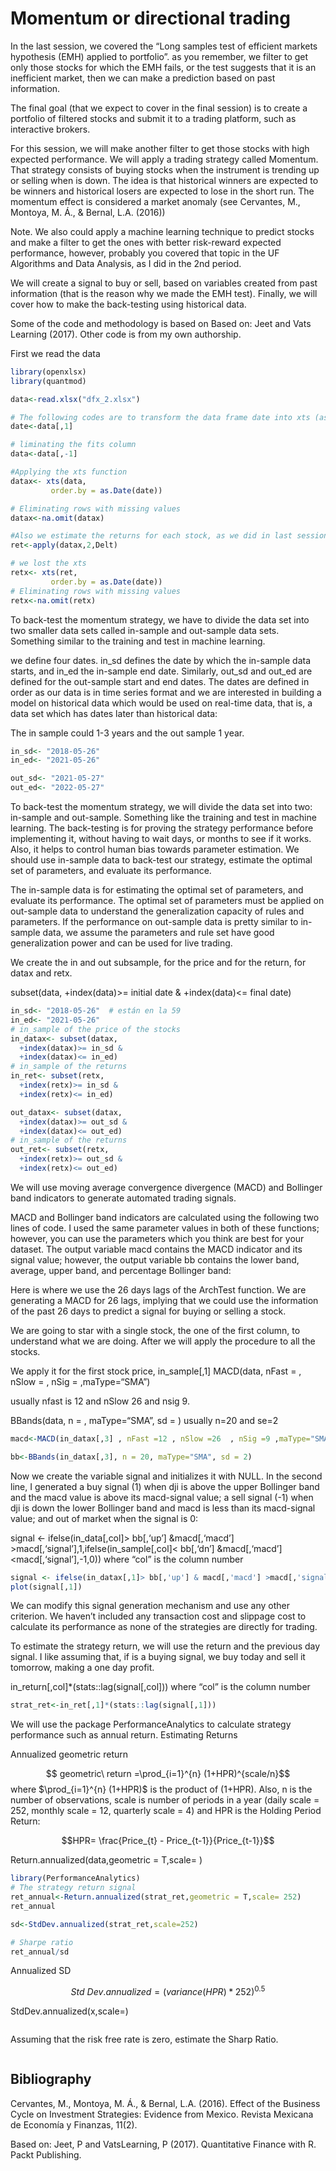 # Momentum or directional trading

In the last session, we covered the "Long samples test of efficient markets hypothesis (EMH) applied to portfolio". as you remember, we filter to get only those stocks for which the EMH fails, or the test suggests that it is an inefficient market, then we can make a prediction based on past information. 

The final goal (that we expect to cover in the final session) is to create a portfolio of filtered stocks and submit it to a trading platform, such as interactive brokers.

For this session, we will make another filter to get those stocks with high expected performance. We will apply a trading strategy called Momentum. That strategy consists of buying stocks when the instrument is trending up or selling when is down. The idea is that historical winners are expected to be winners and historical losers are expected to lose in the short run. The momentum effect is considered a market anomaly (see Cervantes, M., Montoya, M. Á., & Bernal, L.A. (2016)) 

Note. We also could apply a machine learning technique to predict stocks and make a filter to get the ones with better risk-reward expected performance, however, probably you covered that topic in the UF Algorithms and Data Analysis, as I did in the 2nd period. 




We will create a signal to buy or sell, based on variables created from past information (that is the reason why we made the EMH test). Finally, we will cover how to make the back-testing using historical data. 

    
Some of the code and methodology is based on Based on: Jeet and Vats Learning (2017). Other code is from my own authorship. 
  
First we read the data
```r
library(openxlsx)
library(quantmod)

data<-read.xlsx("dfx_2.xlsx")

# The following codes are to transform the data frame date into xts (as we did last session)
date<-data[,1]

# liminating the fits column
data<-data[,-1]

#Applying the xts function
datax<- xts(data,
         order.by = as.Date(date))

# Eliminating rows with missing values
datax<-na.omit(datax)

#Also we estimate the returns for each stock, as we did in last session
ret<-apply(datax,2,Delt)

# we lost the xts 
retx<- xts(ret,
         order.by = as.Date(date))
# Eliminating rows with missing values
retx<-na.omit(retx)
```


To back-test the momentum strategy, we have to divide the data set into two smaller data sets called in-sample and out-sample data sets. Something similar to the training and test in machine learning. 

we define four dates. in_sd defines the date by which the in-sample data starts, and in_ed the in-sample end date. Similarly, out_sd and out_ed are defined for the out-sample start and end dates. The dates are defined in order as our data is in time series format and we are interested in building a model on historical data which would be used on real-time data, that is, a data set which has dates later than historical data:

The in sample could 1-3 years and the out sample 1 year. 
```r
in_sd<- "2018-05-26"
in_ed<- "2021-05-26" 

out_sd<- "2021-05-27"
out_ed<- "2022-05-27"
```

To back-test the momentum strategy, we will divide the data set into two: in-sample and out-sample. Something like the training and test in machine learning. The back-testing is for proving the strategy performance before implementing it, without having to wait days, or months to see if it works. Also, it helps to control human bias towards parameter estimation. We should use in-sample data to back-test our strategy, estimate the optimal set of parameters, and evaluate its performance.


The in-sample data is for estimating the optimal set of parameters, and evaluate its performance. The optimal set of parameters must be applied on out-sample data to understand the generalization capacity of rules and parameters. If the performance on out-sample data is pretty similar to in-sample data, we assume the parameters and rule set have good generalization power and can be used for live trading.



We create the in and out subsample, for the price and for the return, for datax and retx. 

subset(data,
  +index(data)>= initial date &
  +index(data)<= final date)
```r
in_sd<- "2018-05-26"  # están en la 59
in_ed<- "2021-05-26" 
# in_sample of the price of the stocks
in_datax<- subset(datax,
  +index(datax)>= in_sd &
  +index(datax)<= in_ed)
# in_sample of the returns
in_ret<- subset(retx,
  +index(retx)>= in_sd &
  +index(retx)<= in_ed)

out_datax<- subset(datax,
  +index(datax)>= out_sd &
  +index(datax)<= out_ed)
# in_sample of the returns
out_ret<- subset(retx,
  +index(retx)>= out_sd &
  +index(retx)<= out_ed)
```


We will use moving average convergence divergence (MACD) and Bollinger band indicators to generate automated trading signals. 

MACD and Bollinger band indicators are calculated using the following two lines of code. I used the same parameter values in both of these functions; however, you can use the parameters which you think are best for your dataset. The output variable macd contains the MACD indicator and its signal value; however, the output variable bb contains the lower band, average, upper band, and percentage Bollinger band:

Here is where we use the 26 days lags of the ArchTest function. We are generating a MACD for 26 lags, implying that we could use the information of the past 26 days to predict a signal for buying or selling a stock. 

We are going to star with a single stock, the one of the first column, to understand what we are doing. After we will apply the procedure to all the stocks. 

We apply it for the first stock price, in_sample[,1] 
MACD(data, nFast = , nSlow =  , nSig = ,maType="SMA")   

usually nfast is 12 and nSlow 26 and nsig 9.

BBands(data, n = , maType="SMA", sd = )
usually n=20 and se=2
```r
macd<-MACD(in_datax[,3] , nFast =12 , nSlow =26  , nSig =9 ,maType="SMA")

bb<-BBands(in_datax[,3], n = 20, maType="SMA", sd = 2)

```


Now we create the variable signal and initializes it with NULL. In the second line, I generated a buy signal (1) when dji is above the upper Bollinger band and the macd value is above its macd-signal value; a sell signal (-1) when dji is down the lower Bollinger band and macd is less than its macd-signal value; and out of market when the signal is 0:

signal <- ifelse(in_data[,col]> bb[,'up'] &macd[,'macd'] >macd[,'signal'],1,ifelse(in_sample[,col]< bb[,'dn'] &macd[,'macd'] <macd[,'signal'],-1,0))
where "col" is the column number

```r
signal <- ifelse(in_datax[,1]> bb[,'up'] & macd[,'macd'] >macd[,'signal'],1,ifelse(in_datax[,1]< bb[,'dn'] &macd[,'macd'] <macd[,'signal'],-1,0))
plot(signal[,1])


```


 We can modify this signal generation mechanism and use any other criterion. We haven't included any transaction cost and slippage cost to calculate its performance as none of the strategies are directly for trading. 



To estimate the strategy return, we will use the return and the previous day signal. I like assuming that, if is a buying signal, we buy today and sell it tomorrow, making a one day profit. 
 
in_return[,col]*(stats::lag(signal[,col]))
where "col" is the column number
```r
strat_ret<-in_ret[,1]*(stats::lag(signal[,1]))
```

We will use the package PerformanceAnalytics to calculate strategy performance such as annual return.
Estimating Returns 

Annualized geometric return

$$ geometric\ return =\prod_{i=1}^{n} (1+HPR)^{scale/n}$$
where $\prod_{i=1}^{n} (1+HPR)$ is the product of  (1+HPR). Also,  n is the number of observations, scale is number of periods in a year (daily scale = 252, monthly scale = 12, quarterly scale = 4) and HPR is the Holding Period Return:

$$HPR=  \frac{Price_{t} - Price_{t-1}}{Price_{t-1}}$$



Return.annualized(data,geometric = T,scale= )

```r
library(PerformanceAnalytics)
# The strategy return signal 
ret_annual<-Return.annualized(strat_ret,geometric = T,scale= 252)
ret_annual

sd<-StdDev.annualized(strat_ret,scale=252)

# Sharpe ratio
ret_annual/sd
```


Annualized SD

$$ Std\ Dev.annualized  = (variance(HPR)*252)^{0.5}$$

StdDev.annualized(x,scale=)

```r

```


Assuming that the risk free rate is zero, estimate the Sharp Ratio.
```r


```



## Bibliography
Cervantes, M., Montoya, M. Á., & Bernal, L.A. (2016). Effect of the Business Cycle on Investment Strategies: Evidence from Mexico. Revista Mexicana de Economía y Finanzas, 11(2).

Based on:  Jeet, P and  VatsLearning, P (2017). Quantitative Finance with R. Packt Publishing. 


